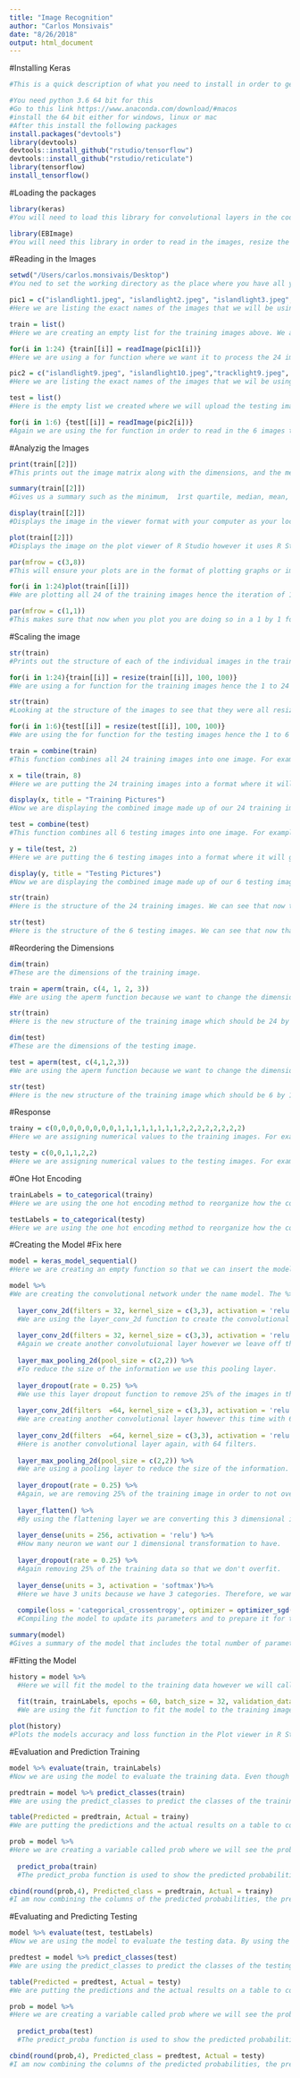 ---
title: "Image Recognition"
author: "Carlos Monsivais"
date: "8/26/2018"
output: html_document
---
#Installing Keras
```{r}
#This is a quick description of what you need to install in order to get the keras and tensorflow packages.

#You need python 3.6 64 bit for this 
#Go to this link https://www.anaconda.com/download/#macos
#install the 64 bit either for windows, linux or mac 
#After this install the following packages
install.packages("devtools")
library(devtools)
devtools::install_github("rstudio/tensorflow")
devtools::install_github("rstudio/reticulate")
library(tensorflow)
install_tensorflow()
```

#Loading the packages
```{r}
library(keras)
#You will need to load this library for convolutional layers in the code below along wiht using the one hot encoding function below.

library(EBImage)
#You will need this library in order to read in the images, resize the images and analyze the images.
```

#Reading in the Images
```{r}
setwd("/Users/carlos.monsivais/Desktop")
#You ned to set the working directory as the place where you have all your images, in this case it's my desktop.

pic1 = c("islandlight1.jpeg", "islandlight2.jpeg", "islandlight3.jpeg", "islandlight4.jpeg", "islandlight5.jpeg", "islandlight6.jpeg", "islandlight7.jpeg", "islandlight8.jpeg","tracklight1.jpeg", "tracklight2.jpeg", "tracklight3.jpeg", "tracklight4.jpeg", "tracklight5.jpeg", "tracklight6.jpeg", "tracklight7.jpeg", "tracklight8.jpeg", "minipendant1.jpeg", "minipendant2.jpeg", "minipendant3.jpeg", "minipendant4.jpeg", "minipendant5.jpeg", "minipendant6.jpeg", "minipendant7.jpeg", "minipendant8.jpeg")
#Here we are listing the exact names of the images that we will be using for the training set. You don't put all the images here, only the images that will be used to train the neural network. Make sure to specify the exact name of each image.

train = list()
#Here we are creating an empty list for the training images above. We are doing so because we need to read in the images into this list.

for(i in 1:24) {train[[i]] = readImage(pic1[i])}
#Here we are using a for function where we want it to process the 24 images we have therefore that's why we iterate it 1 to 24 where we use the readImage function to read in the images into the empty list we created called train since thee images are speicifacally the trainin images that we are uploading into R. 

pic2 = c("islandlight9.jpeg", "islandlight10.jpeg","tracklight9.jpeg", "tracklight10.jpeg","minipendant9.jpeg", "minipendant10.jpeg")
#Here we are listing the exact names of the images that we wil be using for our testing set. These images wil only be used to test the model tat we create and see how well it perfomrs, we don't want to use them to train the model, these images should remain untouched.

test = list()
#Here is the empty list we created where we will upload the testing images above. It's the same process as the training images however this time just with the testing images.

for(i in 1:6) {test[[i]] = readImage(pic2[i])}
#Again we are using the for function in order to read in the 6 images therefore we iterate this function from 1 to 6 and use the readImage function to read the images into the empty list called test where we will store the testing images.
```

#Analyzig the Images
```{r}
print(train[[2]])
#This prints out the image matrix along with the dimensions, and the method of storage.

summary(train[[2]])
#Gives us a summary such as the minimum,  1rst quartile, median, mean, 3rd quartile and the maximum of the image matrix.

display(train[[2]])
#Displays the image in the viewer format with your computer as your local host.

plot(train[[2]])
#Displays the image on the plot viewer of R Studio however it uses R Studio as the local host.

par(mfrow = c(3,8))
#This will ensure your plots are in the format of plotting graphs or images in a way so that they are organized in 3 rows by 8 columns format.

for(i in 1:24)plot(train[[i]])
#We are plotting all 24 of the training images hence the iteration of 1 to 24 however we are doing so in a 3 by 8 format because of the code from above.

par(mfrow = c(1,1))
#This makes sure that now when you plot you are doing so in a 1 by 1 format in how we changed it to a 3 by 8 but we want it back to normal and therefore write this part.
```

#Scaling the image
```{r}
str(train)
#Prints out the structure of each of the individual images in the training set. The structure includes the dimensions of the image and part of the image matrix. 

for(i in 1:24){train[[i]] = resize(train[[i]], 100, 100)}
#We are using a for function for the training images hence the 1 to 24 iteration where we are using the resize function on the 24 training images to resize them to 100 by 100 by 3 sizes so that for the convolution layers we can look at equal dimensions.

str(train)
#Looking at the structure of the images to see that they were all resized to the dimensions of 100 by 100.

for(i in 1:6){test[[i]] = resize(test[[i]], 100, 100)}
#We are using the for function for the testing images hence the 1 to 6 iteration where we are using the resize function on  the 6 testing images to resize them to a 100 by 100 by 3 dimension.

train = combine(train)
#This function combines all 24 training images into one image. For example, now the dimensions are 100 by 100 by 3 by 24 meaning that the sizes are still 100 by 100 by 3 and the 24 means that 24 images are combined. We want to combine them so that we can just feed the neural network one whole thing instead of 24 individual things.

x = tile(train, 8)
#Here we are putting the 24 training images into a format where it will generate a single image. The number 8 tells the function how many frames per row. In this case we want 8  frames or 8 images per row creating the one image.

display(x, title = "Training Pictures")
#Now we are displaying the combined image made up of our 24 training images. We have given it the title Training Pictures.

test = combine(test)
#This function combines all 6 testing images into one image. For example, now the dimensions are 100 by 100 by 3 by 6 meaning that the sizes are still 100 by 100 by 3 and the 24 means that 6 images are combined.

y = tile(test, 2)
#Here we are putting the 6 testing images into a format where it will generate a single image.

display(y, title = "Testing Pictures")
#Now we are displaying the combined image made up of our 6 testing images. We have given it the title Testing Pictures.

str(train)
#Here is the structure of the 24 training images. We can see that now that we transformed the 24 images into 1 we only get one output from this function with the dimensions of 100 by 100 by 3 by 23.

str(test)
#Here is the structure of the 6 testing images. We can see that now that we transformed the 6 images into 1 we only get one output from this function with the dimensions of 100 by 100 by 3 by 23.
```

#Reordering the Dimensions
```{r}
dim(train)
#These are the dimensions of the training image.

train = aperm(train, c(4, 1, 2, 3))
#We are using the aperm function because we want to change the dimension of the training image to go from the original dimensions 100 by 100 by 3 by 24 to these new dimensions being 24 by 100 by 100 by 3.

str(train)
#Here is the new structure of the training image which should be 24 by 100 by 100 by 3.

dim(test)
#These are the dimensions of the testing image.

test = aperm(test, c(4,1,2,3))
#We are using the aperm function because we want to change the dimension of the testing image to go from the original dimensions 100 by 100 by 3 by 6 to these new dimensions being 6 by 100 by 100 by 3.

str(test)
#Here is the new structure of the training image which should be 6 by 100 by 100 by 3.
```

#Response
```{r}
trainy = c(0,0,0,0,0,0,0,0,1,1,1,1,1,1,1,1,2,2,2,2,2,2,2,2)
#Here we are assigning numerical values to the training images. For example, the 0's correspond to the islandlight images, the 1's correspond to the tracklight images and the 2's correspond to the minipendant images in the training data set.

testy = c(0,0,1,1,2,2)
#Here we are assigning numerical values to the testing images. For example, the 0's correspond to the islandlight images, the 1's correspond to the tracklight images and the 2's correspond to the minipendant images in the testing data set.
```

#One Hot Encoding
```{r}
trainLabels = to_categorical(trainy)
#Here we are using the one hot encoding method to reorganize how the computer sees the format of the training images. The one hot encoding format makes it easier to work with for neural networks.

testLabels = to_categorical(testy)
#Here we are using the one hot encoding method to reorganize how the computer sees the format of the testing images. The one hot encoding format makes it easier to work with for neural networks.
```

#Creating the Model
#Fix here
```{r}
model = keras_model_sequential()
#Here we are creating an empty function so that we can insert the model that we are creting below. We use the keras_model_sequential becuase we want to create a model using a layered convolutional network.

model %>%
#We are creating the convolutional network under the name model. The %>% means we will continue creating the model on the next line however it still belongs to the variable model.
  
  layer_conv_2d(filters = 32, kernel_size = c(3,3), activation = 'relu', input_shape = c(100,100,3)) %>%
  #We are using the layer_conv_2d function to create the convolutional layer. The input shape is the dimensions of the training images. We reshaped them to be 100 by 100 by 3 as        specified above. 
  
  layer_conv_2d(filters = 32, kernel_size = c(3,3), activation = 'relu') %>%
  #Again we create another convolutuional layer however we leave off the input_shape since we already did that in the convolutional layer above.
  
  layer_max_pooling_2d(pool_size = c(2,2)) %>%
  #To reduce the size of the information we use this pooling layer. 
  
  layer_dropout(rate = 0.25) %>%
  #We use this layer dropout function to remove 25% of the images in the training data set so that we don't overfit.
  
  layer_conv_2d(filters  =64, kernel_size = c(3,3), activation = 'relu') %>%
  #We are creating another convolutional layer however this time with 64 filters meaning that it will recognize 64 features based on the image. The first features are not as detailed   however the later features recognize more and more detailed features belonging to the image. 
  
  layer_conv_2d(filters  =64, kernel_size = c(3,3), activation = 'relu') %>%
  #Here is another convolutional layer again, with 64 filters.
  
  layer_max_pooling_2d(pool_size = c(2,2)) %>%
  #We are using a pooling layer to reduce the size of the information.
  
  layer_dropout(rate = 0.25) %>%
  #Again, we are removing 25% of the training image in order to not overfit in the model.
  
  layer_flatten() %>%
  #By using the flattening layer we are converting this 3 dimensional image into a 1 dimensional object.
  
  layer_dense(units = 256, activation = 'relu') %>%
  #How many neuron we want our 1 dimensional transformation to have.
  
  layer_dropout(rate = 0.25) %>%
  #Again removing 25% of the training data so that we don't overfit.
  
  layer_dense(units = 3, activation = 'softmax')%>%
  #Here we have 3 units because we have 3 categories. Therefore, we want to have the same amount of unit as categories. We use the softmax function because we want to be able to see    the results in the forms of probabilities so that we can understand them.
  
  compile(loss = 'categorical_crossentropy', optimizer = optimizer_sgd(lr = 0.01, decay = 1e-6, momentum = 0.9, nesterov =TRUE), metrics = c('accuracy'))
  #Compiling the model to update its parameters and to prepare it for the next phase of training.

summary(model)
#Gives a summary of the model that includes the total number of parameters at each phase of convolutions, pooling, dropouts, flattening, and using the dense function (this gave us a 1 dimensional view).
```

#Fitting the Model
```{r}
history = model %>% 
  #Here we will fit the model to the training data however we will call the fitted model history.
  
  fit(train, trainLabels, epochs = 60, batch_size = 32, validation_data = list(test, testLabels))
  #We are using the fit function to fit the model to the training images that we have. We are using the training image matrixes and the one hot encoding matrix to train the model. The   validation step is to see the loss function when we plot this model however it does not use the testing images to train the model, just to see the loss function it will create. Here   the number of epochs is the number of iterations the model runs through and this outputs an interactive graphing viewer letting you slide your mouse through the graphs.

plot(history)
#Plots the models accuracy and loss function in the Plot viewer in R Studio.
```

#Evaluation and Prediction Training
```{r}
model %>% evaluate(train, trainLabels)
#Now we are using the model to evaluate the training data. Even though we used the training data to fit and create the model just out of curiosity I want to see how well the model  did using the images it was trained with. By using the evaluate function we are seeing how well we can predict the training image's matrix and one hot encoding matrix.

predtrain = model %>% predict_classes(train)
#We are using the predict_classes to predict the classes of the training images, in this case whether it's an islandlight, tracklight, or a minipendant.

table(Predicted = predtrain, Actual = trainy)
#We are putting the predictions and the actual results on a table to compare how well our model did.

prob = model %>%
#Here we are creating a variable called prob where we will see the probabilities assigned to the predictions of each class. 
  
  predict_proba(train)
  #The predict_proba function is used to show the predicted probabilities of assigning each image to its category.

cbind(round(prob,4), Predicted_class = predtrain, Actual = trainy)
#I am now combining the columns of the predicted probabilities, the predicted class, and the actual class to get a good understanding of what the model outputted. I am also rounding the probabilities to the 4th decimal to not have massive values.
```

#Evaluating and Predicting Testing
```{r}
model %>% evaluate(test, testLabels)
#Now we are using the model to evaluate the testing data. By using the evaluate function we are seeing how well we can predict the testing image's matrix and one hot encoding matrix.

predtest = model %>% predict_classes(test)
#We are using the predict_classes to predict the classes of the testing images, in this case whether it's an islandlight, tracklight, or a minipendant.

table(Predicted = predtest, Actual = testy)
#We are putting the predictions and the actual results on a table to compare how well our model did.

prob = model %>%
#Here we are creating a variable called prob where we will see the probabilities assigned to the predictions of each class.   
  
  predict_proba(test)
  #The predict_proba function is used to show the predicted probabilities of assigning each image to its category.

cbind(round(prob,4), Predicted_class = predtest, Actual = testy)
#I am now combining the columns of the predicted probabilities, the predicted class, and the actual class to get a good understanding of what the model outputted. I am also rounding the probabilities to the 4th decimal to not have massive values.
```

